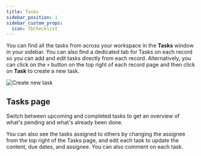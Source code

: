 ```yaml
---
title: Tasks
sidebar_position: 1
sidebar_custom_props:
  icon: TbChecklist
---
```


You can find all the tasks from across your workspace in the <b>Tasks</b> window in your sidebar. You can also find a dedicated tab for Tasks on each record so you can add and edit tasks directly from each record. Alternatively, you can click on the `+` button on the top right of each record page and then click on <b>Task</b> to create a new task. 

<div style={{textAlign: 'center'}}>
    <img src="/img/user-guide/create-new-task.png" alt="Create new task"/>
</div>

## Tasks page

Switch between upcoming and completed tasks to get an overview of what's pending and what's already been done. 

You can also see the tasks assigned to others by changing the assignee from the top right of the Tasks page, and edit each task to update the content, due dates, and assignee. You can also comment on each task. 